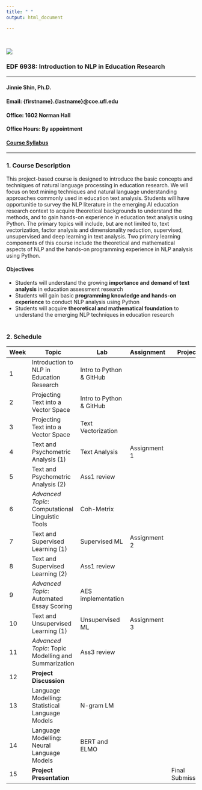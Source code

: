 ```yaml
---
title: " "
output: html_document

---
```

\

![](images/uf.png)

### EDF 6938: Introduction to NLP in Education Research
<hr />
#### **Jinnie Shin, Ph.D.**\
#### **Email**: {firstname}.{lastname}\@coe.ufl.edu \
#### **Office**: 1602 Norman Hall \
#### **Office Hours**: By appointment 
#### [Course Syllabus](./images/EDF 6938 (official syllabus).pdf)

<hr />

### 1. Course Description 
This project-based course is designed to introduce the basic concepts and techniques of natural language processing in education research. We will focus on text mining techniques and natural language understanding approaches commonly used in education text analysis. Students will have opportunitie to survey the NLP literature in the emerging AI education research context to acquire theoretical backgrounds to understand the methods, and to gain hands-on experience in education text analysis using Python. The primary topics will include, but are not limited to, text vectorization, factor analysis and dimensionality reduction, supervised, unsupervised and deep learning in text analysis. Two primary learning components of this course include the theoretical and mathematical aspects of NLP and the hands-on programming experience in NLP analysis using Python. 
\

#### Objectives 

- Students will understand the growing **importance and demand of text analysis** in education assessment research 
- Students will gain basic **programming knowledge and hands-on experience** to conduct NLP analysis using Python  
- Students will acquire **theoretical and mathematical foundation** to understand the emerging NLP techniques in education research 
\
\

### 2. Schedule 

|Week|Topic|Lab|Assignment|Project |
|---|---|---|---|---|
| 1|Introduction to NLP in Education Research|Intro to Python & GitHub| 
| 2|Projecting Text into a Vector Space |Intro to Python & GitHub|    
| 3|Projecting Text into a Vector Space |Text Vectorization|||
| 4|Text and Psychometric Analysis (1)|	Text Analysis   |Assignment 1||
| 5|Text and Psychometric Analysis (2)|	Ass1 review||  
| 6|*Advanced Topic*: Computational Linguistic Tools   |Coh-Metrix|||
| 7|Text and Supervised Learning (1)|Supervised ML |Assignment 2|    
| 8|Text and Supervised Learning (2)|Ass1 review |||
| 9|*Advanced Topic*: Automated Essay Scoring  |AES implementation|||
| 10|Text and Unsupervised Learning (1)|Unsupervised ML|Assignment 3| 
| 11|*Advanced Topic*: Topic Modelling and Summarization  | Ass3 review|||
| 12|**Project Discussion**   ||| |
| 13|Language Modelling: Statistical Language Models |N-gram LM ||
| 14|Language Modelling: Neural Language Models   |BERT and ELMO| ||
| 15|**Project Presentation**   | ||Final Submission|

